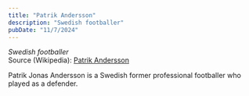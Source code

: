 ```yaml
---
title: "Patrik Andersson"
description: "Swedish footballer"
pubDate: "11/7/2024"
---
```


*Swedish footballer*  
Source (Wikipedia): [Patrik Andersson][1]

Patrik Jonas Andersson is a Swedish former professional footballer who played as a defender.

[1]: https://en.wikipedia.org/wiki/Patrik_Andersson
